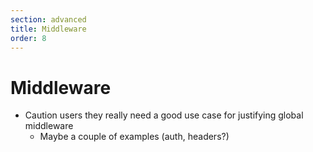 ```yaml
---
section: advanced
title: Middleware
order: 8
---
```


# Middleware

- Caution users they really need a good use case for justifying global middleware
  - Maybe a couple of examples (auth, headers?)
